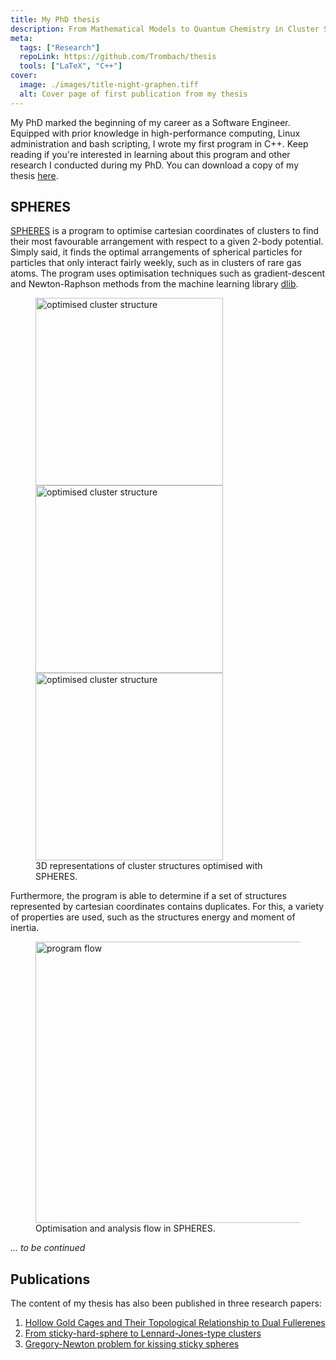 ```yaml
---
title: My PhD thesis
description: From Mathematical Models to Quantum Chemistry in Cluster Science
meta:
  tags: ["Research"]
  repoLink: https://github.com/Trombach/thesis
  tools: ["LaTeX", "C++"]
cover:
  image: ./images/title-night-graphen.tiff
  alt: Cover page of first publication from my thesis
---
```



My PhD marked the beginning of my career as a Software Engineer. Equipped with prior knowledge in high-performance
computing, Linux administration and bash scripting, I wrote my first program in C++. Keep reading if you're interested
in learning about this program and other research I conducted during my PhD. You can download a copy of my thesis
[here](https://mro.massey.ac.nz/items/f19bdbf7-899c-47c9-9b6a-56e5ee4b84eb).

## SPHERES

[SPHERES](https://github.com/Trombach/spheres) is a program to optimise cartesian coordinates of clusters to find their
most favourable arrangement with respect to a given 2-body potential. Simply said, it finds the optimal arrangements of
spherical particles for particles that only interact fairly weekly, such as in clusters of rare gas atoms. The program
uses optimisation techniques such as gradient-descent and Newton-Raphson methods from the machine learning library
[dlib](https://github.com/davisking/dlib).

<figure class="[&_img]:inline [&_img]:w-1/3">
  <Image alt="optimised cluster structure" src={A} width="300" />
  <Image alt="optimised cluster structure" src={B} width="300" />
  <Image alt="optimised cluster structure" src={F} width="300" />
  <figcaption>
    3D representations of cluster structures optimised with SPHERES.
  </figcaption>
</figure>

Furthermore, the program is able to determine if a set of structures represented by cartesian coordinates contains
duplicates. For this, a variety of properties are used, such as the structures energy and moment of inertia.

<figure class="mx-auto w-1/2">
  <Image alt="program flow" src={ProgramFlow} width="450" />
  <figcaption>Optimisation and analysis flow in SPHERES.</figcaption>
</figure>

_... to be continued_

## Publications

The content of my thesis has also been published in three research papers:

1. [Hollow Gold Cages and Their Topological Relationship to Dual
   Fullerenes](https://dx.doi.org/10.1002/chem.201601239)
2. [From sticky-hard-sphere to Lennard-Jones-type clusters](https://dx.doi.org/10.1103/PhysRevE.97.043309)
3. [Gregory-Newton problem for kissing sticky spheres](https://dx.doi.org/10.1103/PhysRevE.98.033311)
